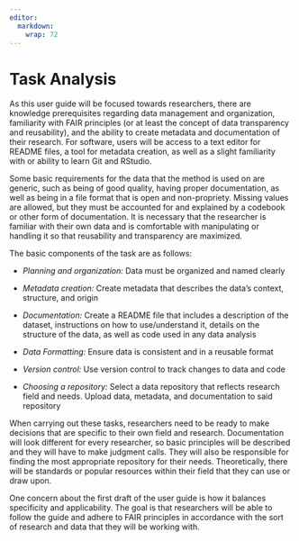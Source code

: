 ```yaml
---
editor: 
  markdown: 
    wrap: 72
---
```


# Task Analysis {.appendix}

As this user guide will be focused towards researchers, there are
knowledge prerequisites regarding data management and organization,
familiarity with FAIR principles (or at least the concept of data
transparency and reusability), and the ability to create metadata and
documentation of their research. For software, users will be access to a
text editor for README files, a tool for metadata creation, as well as a
slight familiarity with or ability to learn Git and RStudio.

Some basic requirements for the data that the method is used on are
generic, such as being of good quality, having proper documentation, as
well as being in a file format that is open and non-propriety. Missing
values are allowed, but they must be accounted for and explained by a
codebook or other form of documentation. It is necessary that the
researcher is familiar with their own data and is comfortable with
manipulating or handling it so that reusability and transparency are
maximized.

The basic components of the task are as follows:

-   *Planning and organization:* Data must be organized and named
    clearly

-   *Metadata creation:* Create metadata that describes the data's
    context, structure, and origin

-   *Documentation:* Create a README file that includes a description of
    the dataset, instructions on how to use/understand it, details on
    the structure of the data, as well as code used in any data analysis

-   *Data Formatting:* Ensure data is consistent and in a reusable
    format

-   *Version control:* Use version control to track changes to data and
    code

-   *Choosing a repository:* Select a data repository that reflects
    research field and needs. Upload data, metadata, and documentation
    to said repository

When carrying out these tasks, researchers need to be ready to make
decisions that are specific to their own field and research.
Documentation will look different for every researcher, so basic
principles will be described and they will have to make judgment calls.
They will also be responsible for finding the most appropriate
repository for their needs. Theoretically, there will be standards or
popular resources within their field that they can use or draw upon.

One concern about the first draft of the user guide is how it balances
specificity and applicability. The goal is that researchers will be able
to follow the guide and adhere to FAIR principles in accordance with the
sort of research and data that they will be working with.

